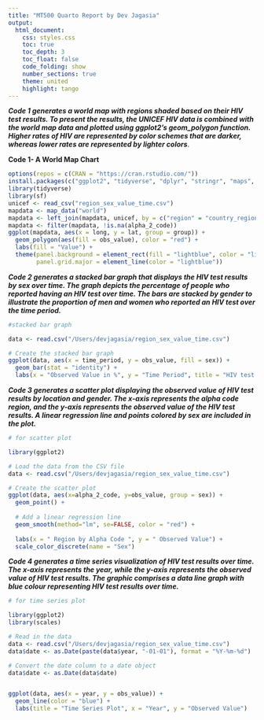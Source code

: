 ```yaml
---
title: "MT500 Quarto Report by Dev Jagasia"
output:
  html_document:
    css: styles.css
    toc: true
    toc_depth: 3
    toc_float: false
    code_folding: show
    number_sections: true
    theme: united
    highlight: tango
---
```


***Code 1 generates a world map with regions shaded based on their HIV test results. To present the results, the UNICEF HIV data is combined with the world map data and plotted using ggplot2's geom_polygon function. Higher rates of HIV are represented by color schemes that are darker, whereas lower rates are represented by lighter colors***.

**Code 1- A World Map Chart**

```r
options(repos = c(CRAN = "https://cran.rstudio.com/"))
install.packages(c("ggplot2", "tidyverse", "dplyr", "stringr", "maps", "mapdata", "sf", "units", "gghighlight"))
library(tidyverse)
library(sf)
unicef <- read_csv("region_sex_value_time.csv")
mapdata <- map_data("world")
mapdata <- left_join(mapdata, unicef, by = c("region" = "country_region"), suffix = c(".map", ".unicef"))
mapdata <- filter(mapdata, !is.na(alpha_2_code))
ggplot(mapdata, aes(x = long, y = lat, group = group)) + 
  geom_polygon(aes(fill = obs_value), color = "red") + 
  labs(fill = "Value") + 
  theme(panel.background = element_rect(fill = "lightblue", color = "lightblue"), 
        panel.grid.major = element_line(color = "lightblue"))
```

***Code 2 generates a stacked bar graph that displays the HIV test results by sex over time. The graph depicts the percentage of people who reported having an HIV test over time. The bars are stacked by gender to illustrate the proportion of men and women who reported an HIV test over the time period.***

```r
#stacked bar graph

data <- read.csv("/Users/devjagasia/region_sex_value_time.csv")

# Create the stacked bar graph
ggplot(data, aes(x = time_period, y = obs_value, fill = sex)) +
  geom_bar(stat = "identity") +
  labs(x = "Observed Value in %", y = "Time Period", title = "HIV test reported over the years globally")

```

***Code 3 generates a scatter plot displaying the observed value of HIV test results by location and gender. The x-axis represents the alpha code region, and the y-axis represents the observed value of the HIV test results. A linear regression line and points colored by sex are included in the plot.***

```r
# for scatter plot

library(ggplot2)

# Load the data from the CSV file
data <- read.csv("/Users/devjagasia/region_sex_value_time.csv")

# Create the scatter plot
ggplot(data, aes(x=alpha_2_code, y=obs_value, group = sex)) +
  geom_point() +
  
  # Add a linear regression line
  geom_smooth(method="lm", se=FALSE, color = "red") +
  
  labs(x = " Region by Alpha Code ", y = " Observed Value") +
  scale_color_discrete(name = "Sex")

```

***Code 4 generates a time series visualization of HIV test results over time. The x-axis represents the year, while the y-axis represents the observed value of HIV test results. The graphic comprises a data line graph with blue colour representing HIV test results over time.***

```r
# for time series plot

library(ggplot2)
library(scales)

# Read in the data
data <- read.csv("/Users/devjagasia/region_sex_value_time.csv")
data$date <- as.Date(paste(data$year, "-01-01"), format = "%Y-%m-%d")

# Convert the date column to a date object
data$date <- as.Date(data$date)


ggplot(data, aes(x = year, y = obs_value)) +
  geom_line(color = "blue") +
  labs(title = "Time Series Plot", x = "Year", y = "Observed Value")


```

```r

```
